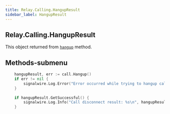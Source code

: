 ```yaml
---
title: Relay.Calling.HangupResult
sidebar_label: HangupResult
---
```


[link]: /sdks/reference/realtime-sdk/v2/sdks/golang/calling/call#hangup

## Relay.Calling.HangupResult

This object returned from [`hangup`][link] method.

## Methods-submenu

<div class="method-definitions"></div>


```go
	hangupResult, err := call.Hangup()
	if err != nil {
		signalwire.Log.Error("Error occurred while trying to hangup call\n")
	}
	  
	if hangupResult.GetSuccessful() {
		signalwire.Log.Info("Call disconnect result: %s\n", hangupResult.GetReason().String())
	} 
```